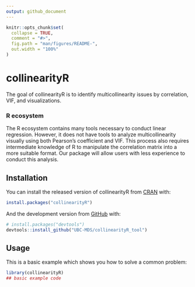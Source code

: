 ```yaml
---
output: github_document
---
```


<!-- README.md is generated from README.Rmd. Please edit that file -->

```r
knitr::opts_chunk$set(
  collapse = TRUE,
  comment = "#>",
  fig.path = "man/figures/README-",
  out.width = "100%"
)
```

# collinearityR

<!-- badges: start -->
<!-- badges: end -->

The goal of collinearityR is to identify multicollinearity issues by correlation, VIF, and visualizations.

### R ecosystem

The R ecosystem contains many tools necessary to conduct linear regression. However, it does not have tools to analyze multicollinearity visually using both Pearson's coefficient and VIF. This process also requires intermediate knowledge of R to manipulate the correlation matrix into a more suitable format. Our package will allow users with less experience to conduct this analysis.

## Installation

You can install the released version of collinearityR from [CRAN](https://CRAN.R-project.org) with:

``` r
install.packages("collinearityR")
```

And the development version from [GitHub](https://github.com/) with:

``` r
# install.packages("devtools")
devtools::install_github("UBC-MDS/collinearityR_tool")
```
## Usage

This is a basic example which shows you how to solve a common problem:

```r
library(collinearityR)
## basic example code
```

